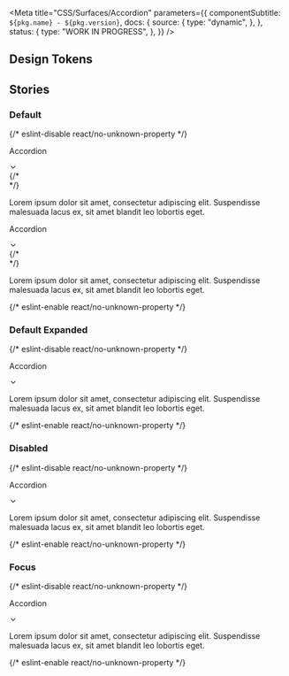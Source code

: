 

<Meta
  title="CSS/Surfaces/Accordion"
  parameters={{
    componentSubtitle: `${pkg.name} - ${pkg.version}`,
    docs: {
      source: {
        type: "dynamic",
      },
    },
    status: {
      type: "WORK IN PROGRESS",
    },
  }}
/>

<Description markdown={readme} />

## Design Tokens

<DesignTokenDocBlock categoryName="Accordion" viewType="table" />

## Stories

### Default

<Canvas>
  {/* eslint-disable react/no-unknown-property */}
  <Story name="Default">
    <div>
      <div class="story--components-surfaces-accordion--default">
        <div class="denhaag-theme">
          <div class="denhaag-accordion">
            <div class="denhaag-accordion-container">
              <div
                class="denhaag-accordion__panel"
                tabindex="0"
                role="button"
                aria-disabled="false"
                aria-expanded="false"
              >
                <div class="denhaag-accordion__summary">
                  <p class="denhaag-accordion__title">Accordion</p>
                </div>
                <div class="denhaag-accordion__icon" aria-disabled="false" aria-hidden="true">
                  <span>
                    <svg
                      width="1em"
                      height="1em"
                      viewBox="0 0 24 24"
                      fill="none"
                      xmlns="http://www.w3.org/2000/svg"
                      class="denhaag-icon"
                      focusable="false"
                      aria-hidden="true"
                      shape-rendering="auto"
                    >
                      <path
                        d="M5.293 8.293a1 1 0 011.414 0L12 13.586l5.293-5.293a1 1 0 111.414 1.414l-6 6a1 1 0 01-1.414 0l-6-6a1 1 0 010-1.414z"
                        fill="currentColor"
                      ></path>
                    </svg>
                  </span>
                  <span></span>
                </div>
              </div>
              {/* <div class="denhaag-accordion__collapse denhaag-accordion__collapse--hidden"> */}
              <div class="denhaag-accordion__collapse">
                <div>
                  <div>
                    <div role="region">
                      <div class="denhaag-accordion__details">
                        <p class="denhaag-accordion__paragraph">
                          Lorem ipsum dolor sit amet, consectetur adipiscing elit. Suspendisse malesuada lacus ex, sit
                          amet blandit leo lobortis eget.
                        </p>
                      </div>
                    </div>
                  </div>
                </div>
              </div>
            </div>
            <div class="denhaag-accordion-container">
              <div
                class="denhaag-accordion__panel"
                tabindex="0"
                role="button"
                aria-disabled="false"
                aria-expanded="false"
              >
                <div class="denhaag-accordion__summary">
                  <p class="denhaag-accordion__title">Accordion</p>
                </div>
                <div class="denhaag-accordion__icon" aria-disabled="false" aria-hidden="true">
                  <span>
                    <svg
                      width="1em"
                      height="1em"
                      viewBox="0 0 24 24"
                      fill="none"
                      xmlns="http://www.w3.org/2000/svg"
                      class="denhaag-icon"
                      focusable="false"
                      aria-hidden="true"
                      shape-rendering="auto"
                    >
                      <path
                        d="M5.293 8.293a1 1 0 011.414 0L12 13.586l5.293-5.293a1 1 0 111.414 1.414l-6 6a1 1 0 01-1.414 0l-6-6a1 1 0 010-1.414z"
                        fill="currentColor"
                      ></path>
                    </svg>
                  </span>
                  <span></span>
                </div>
              </div>
              {/* <div class="denhaag-accordion__collapse denhaag-accordion__collapse--hidden"> */}
              <div class="denhaag-accordion__collapse">
                <div>
                  <div>
                    <div role="region">
                      <div class="denhaag-accordion__details">
                        <p class="denhaag-accordion__paragraph">
                          Lorem ipsum dolor sit amet, consectetur adipiscing elit. Suspendisse malesuada lacus ex, sit
                          amet blandit leo lobortis eget.
                        </p>
                      </div>
                    </div>
                  </div>
                </div>
              </div>
            </div>
          </div>
        </div>
      </div>
    </div>
  </Story>
  {/* eslint-enable react/no-unknown-property */}
</Canvas>

### Default Expanded

<Canvas>
  {/* eslint-disable react/no-unknown-property */}
  <Story name="Default Expanded">
    <div>
      <div class="story--components-surfaces-accordion--default-expanded">
        <div class="denhaag-theme">
          <div class="denhaag-accordion">
            <div class="denhaag-accordion-container">
              <div
                class="denhaag-accordion__panel denhaag-accordion__panel--expanded"
                tabindex="0"
                role="button"
                aria-disabled="false"
                aria-expanded="true"
              >
                <div class="denhaag-accordion__summary denhaag-accordion__summary--expanded">
                  <p class="denhaag-accordion__title">Accordion</p>
                </div>
                <div
                  class="denhaag-accordion__icon denhaag-accordion__icon--expanded"
                  aria-disabled="false"
                  aria-hidden="true"
                >
                  <span>
                    <svg
                      width="1em"
                      height="1em"
                      viewBox="0 0 24 24"
                      fill="none"
                      xmlns="http://www.w3.org/2000/svg"
                      class="denhaag-icon"
                      focusable="false"
                      aria-hidden="true"
                      shape-rendering="auto"
                    >
                      <path
                        d="M5.293 8.293a1 1 0 011.414 0L12 13.586l5.293-5.293a1 1 0 111.414 1.414l-6 6a1 1 0 01-1.414 0l-6-6a1 1 0 010-1.414z"
                        fill="currentColor"
                      ></path>
                    </svg>
                  </span>
                  <span></span>
                </div>
              </div>
              <div class="denhaag-accordion__collapse">
                <div>
                  <div>
                    <div role="region">
                      <div class="denhaag-accordion__details">
                        <p class="denhaag-accordion__paragraph">
                          Lorem ipsum dolor sit amet, consectetur adipiscing elit. Suspendisse malesuada lacus ex, sit
                          amet blandit leo lobortis eget.
                        </p>
                      </div>
                    </div>
                  </div>
                </div>
              </div>
            </div>
          </div>
        </div>
      </div>
    </div>
  </Story>
  {/* eslint-enable react/no-unknown-property */}
</Canvas>

### Disabled

<Canvas>
  {/* eslint-disable react/no-unknown-property */}
  <Story name="Disabled">
    <div>
      <div class="story--components-surfaces-accordion--disabled">
        <div class="denhaag-theme">
          <div class="denhaag-accordion">
            <div class="denhaag-accordion-container denhaag-accordion-container--disabled">
              <div
                class="denhaag-accordion__panel denhaag-accordion__panel"
                tabindex="-1"
                role="button"
                aria-disabled="true"
                aria-expanded="false"
              >
                <div class="denhaag-accordion__summary" aria-disabled="true" aria-hidden="true">
                  <p class="denhaag-accordion__title">Accordion</p>
                </div>
                <div aria-disabled="false" aria-hidden="true">
                  <span>
                    <svg
                      width="1em"
                      height="1em"
                      viewBox="0 0 24 24"
                      fill="none"
                      xmlns="http://www.w3.org/2000/svg"
                      class="denhaag-icon"
                      focusable="false"
                      aria-hidden="true"
                      shape-rendering="auto"
                    >
                      <path
                        d="M5.293 8.293a1 1 0 011.414 0L12 13.586l5.293-5.293a1 1 0 111.414 1.414l-6 6a1 1 0 01-1.414 0l-6-6a1 1 0 010-1.414z"
                        fill="currentColor"
                      ></path>
                    </svg>
                  </span>
                  <span></span>
                </div>
              </div>
              <div class="denhaag-accordion__collapse denhaag-accordion__collapse--hidden">
                <div>
                  <div>
                    <div role="region">
                      <div class="denhaag-accordion__details">
                        <p class="denhaag-accordion__paragraph">
                          Lorem ipsum dolor sit amet, consectetur adipiscing elit. Suspendisse malesuada lacus ex, sit
                          amet blandit leo lobortis eget.
                        </p>
                      </div>
                    </div>
                  </div>
                </div>
              </div>
            </div>
          </div>
        </div>
      </div>
    </div>
  </Story>
  {/* eslint-enable react/no-unknown-property */}
</Canvas>

### Focus

<Canvas>
  {/* eslint-disable react/no-unknown-property */}
  <Story name="Focus">
    <div>
      <div class="story--components-surfaces-accordion--focus">
        <div class="denhaag-theme">
          <div class="denhaag-accordion">
            <div class="denhaag-accordion-container">
              <div
                class="denhaag-accordion__panel denhaag-accordion__panel--focus"
                tabindex="0"
                role="button"
                aria-disabled="false"
                aria-expanded="false"
              >
                <div class="denhaag-accordion__summary">
                  <p class="denhaag-accordion__title">Accordion</p>
                </div>
                <div aria-disabled="false" aria-hidden="true">
                  <span>
                    <svg
                      width="1em"
                      height="1em"
                      viewBox="0 0 24 24"
                      fill="none"
                      xmlns="http://www.w3.org/2000/svg"
                      class="denhaag-icon"
                      focusable="false"
                      aria-hidden="true"
                      shape-rendering="auto"
                    >
                      <path
                        d="M5.293 8.293a1 1 0 011.414 0L12 13.586l5.293-5.293a1 1 0 111.414 1.414l-6 6a1 1 0 01-1.414 0l-6-6a1 1 0 010-1.414z"
                        fill="currentColor"
                      ></path>
                    </svg>
                  </span>
                  <span></span>
                </div>
              </div>
              <div class="denhaag-accordion__collapse denhaag-accordion__collapse--hidden">
                <div>
                  <div>
                    <div role="region">
                      <div class="denhaag-accordion__details">
                        <p class="denhaag-accordion__paragraph">
                          Lorem ipsum dolor sit amet, consectetur adipiscing elit. Suspendisse malesuada lacus ex, sit
                          amet blandit leo lobortis eget.
                        </p>
                      </div>
                    </div>
                  </div>
                </div>
              </div>
            </div>
          </div>
        </div>
      </div>
    </div>
  </Story>
  {/* eslint-enable react/no-unknown-property */}
</Canvas>
